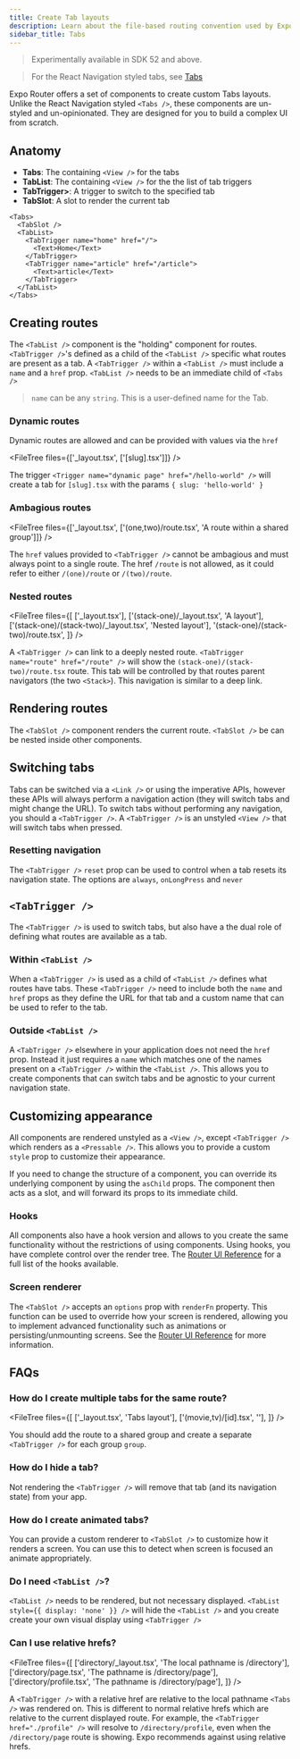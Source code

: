 ```yaml
---
title: Create Tab layouts
description: Learn about the file-based routing convention used by Expo Router.
sidebar_title: Tabs
---
```



> Experimentally available in SDK 52 and above.

> For the React Navigation styled tabs, see [Tabs](/router/advanced/tabs/)

Expo Router offers a set of components to create custom Tabs layouts. Unlike the React Navigation styled `<Tabs />`, these components are un-styled and un-opinionated. They are designed for you to build a complex UI from scratch.

## Anatomy

- **Tabs**: The containing `<View />` for the tabs
- **TabList**: The containing `<View />` for the the list of tab triggers
- **TabTrigger>**: A trigger to switch to the specified tab
- **TabSlot**: A slot to render the current tab

```tsx
<Tabs>
  <TabSlot />
  <TabList>
    <TabTrigger name="home" href="/">
      <Text>Home</Text>
    </TabTrigger>
    <TabTrigger name="article" href="/article">
      <Text>article</Text>
    </TabTrigger>
  </TabList>
</Tabs>
```

## Creating routes

The `<TabList />` component is the "holding" component for routes. `<TabTrigger />`'s defined as a child of the `<TabList />` specific what routes are present as a tab. A `<TabTrigger />` within a `<TabList />` must include a `name` and a `href` prop. `<TabList />` needs to be an immediate child of `<Tabs />`

> `name` can be any `string`. This is a user-defined name for the Tab.

### Dynamic routes

Dynamic routes are allowed and can be provided with values via the `href`

<FileTree files={['_layout.tsx', ['[slug].tsx']]} />

The trigger `<Trigger name="dynamic page" href="/hello-world" />` will create a tab for `[slug].tsx` with the params `{ slug: 'hello-world' }`

### Ambagious routes

<FileTree files={['_layout.tsx', ['(one,two)/route.tsx', 'A route within a shared group']]} />

The `href` values provided to `<TabTrigger />` cannot be ambagious and must always point to a single route. The href `/route` is not allowed, as it could refer to either `/(one)/route` or `/(two)/route`.

### Nested routes

<FileTree
  files={[
    ['_layout.tsx'],
    ['(stack-one)/_layout.tsx', 'A <Stack> layout'],
    ['(stack-one)/(stack-two)/_layout.tsx', 'Nested <Stack> layout'],
    '(stack-one)/(stack-two)/route.tsx',
  ]}
/>

A `<TabTrigger />` can link to a deeply nested route. `<TabTrigger name="route" href="/route" />` will show the `(stack-one)/(stack-two)/route.tsx` route. This tab will be controlled by that routes parent navigators (the two `<Stack>`). This navigation is similar to a deep link.

## Rendering routes

The `<TabSlot />` component renders the current route. `<TabSlot />` be can be nested inside other components.

## Switching tabs

Tabs can be switched via a `<Link />` or using the imperative APIs, however these APIs will always perform a navigation action (they will switch tabs and might change the URL). To switch tabs without performing any navigation, you should a `<TabTrigger />`. A `<TabTrigger />` is an unstyled `<View />` that will switch tabs when pressed.

### Resetting navigation

The `<TabTrigger />` `reset` prop can be used to control when a tab resets its navigation state. The options are `always`, `onLongPress` and `never`

## `<TabTrigger />`

The `<TabTrigger />` is used to switch tabs, but also have a the dual role of defining what routes are available as a tab.

### Within `<TabList />`

When a `<TabTrigger />` is used as a child of `<TabList />` defines what routes have tabs. These `<TabTrigger />` need to include both the `name` and `href` props as they define the URL for that tab and a custom name that can be used to refer to the tab.

### Outside `<TabList />`

A `<TabTrigger />` elsewhere in your application does not need the `href` prop. Instead it just requires a `name` which matches one of the names present on a `<TabTrigger />` within the `<TabList />`. This allows you to create components that can switch tabs and be agnostic to your current navigation state.

## Customizing appearance

All components are rendered unstyled as a `<View />`, except `<TabTrigger />` which renders as a `<Pressable />`. This allows you to provide a custom `style` prop to customize their appearance.

If you need to change the structure of a component, you can override its underlying component by using the `asChild` props. The component then acts as a slot, and will forward its props to its immediate child.

### Hooks

All components also have a hook version and allows to you create the same functionality without the restrictions of using components. Using hooks, you have complete control over the render tree. The [Router UI Reference](/versions/unversioned/router-ui) for a full list of the hooks available.

### Screen renderer

The `<TabSlot />` accepts an `options` prop with `renderFn` property. This function can be used to override how your screen is rendered, allowing you to implement advanced functionality such as animations or persisting/unmounting screens. See the [Router UI Reference](/versions/unversioned/router-ui) for more information.

## FAQs

### How do I create multiple tabs for the same route?

<FileTree
  files={[
    ['_layout.tsx', 'Tabs layout'],
    ['(movie,tv)/[id].tsx', ''],
  ]}
/>

You should add the route to a shared group and create a separate `<TabTrigger />` for each group `group`.

### How do I hide a tab?

Not rendering the `<TabTrigger />` will remove that tab (and its navigation state) from your app.

### How do I create animated tabs?

You can provide a custom renderer to `<TabSlot />` to customize how it renders a screen. You can use this to detect when screen is focused an animate appropriately.

### Do I need `<TabList />`?

`<TabList />` needs to be rendered, but not necessary displayed. `<TabList style={{ display: 'none' }} />` will hide the `<TabList />` and you create create your own visual display using `<TabTrigger />`

### Can I use relative hrefs?

<FileTree
  files={[
    ['directory/_layout.tsx', 'The local pathname is /directory'],
    ['directory/page.tsx', 'The pathname is /directory/page'],
    ['directory/profile.tsx', 'The pathname is /directory/page'],
  ]}
/>

A `<TabTrigger />` with a relative href are relative to the local pathname `<Tabs />` was rendered
on. This is different to normal relative hrefs which are relative to the current displayed route. For example, the `<TabTrigger href="./profile" />` will resolve to `/directory/profile`, even when the `/directory/page` route is showing. Expo recommends against using relative hrefs.
